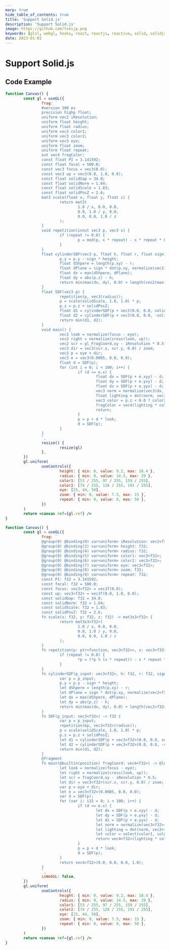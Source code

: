 ```yaml
---
marp: true
hide_table_of_contents: true
title: 'Support Solid.js'
description: 'Support Solid.js'
image: https://github.com/tseijp.png
keywords: [glsl, webgl, hooks, react, reactjs, reactive, solid, solidjs, typescript]
date: 2023-01-01
---
```


# Support Solid.js

## Code Example


<Tabs>
<TabItem value="webgl" label="WebGL">

```jsx live
function Canvas() {
        const gl = useGL({
                frag: `
                #version 300 es
                precision highp float;
                uniform vec2 iResolution;
                uniform float height;
                uniform float radius;
                uniform vec3 color1;
                uniform vec3 color2;
                uniform vec3 eye;
                uniform float zoom;
                uniform float repeat;
                out vec4 fragColor;
                const float PI = 3.141592;
                const float focal = 500.0;
                const vec3 focus = vec3(0.0);
                const vec3 up = vec3(0.0, 1.0, 0.0);
                const float solidGap = 34.0;
                const float solidNorm = 1.64;
                const float solidScale = 1.83;
                const float solidPosZ = 2.6;
                mat3 scale(float x, float y, float z) {
                        return mat3(
                                1.0 / x, 0.0, 0.0,
                                0.0, 1.0 / y, 0.0,
                                0.0, 0.0, 1.0 / z
                        );
                }
                void repetition(inout vec3 p, vec3 x) {
                        if (repeat != 0.0) {
                                p = mod(p, x * repeat) - x * repeat * 0.5;
                        }
                }
                float cylinderSDF(vec3 p, float h, float r, float sign) {
                        p.y = p.y - sign * height;
                        float dShpere = length(p.xy) - r;
                        float dPlane = sign * dot(p.xy, normalize(vec2(-1.0, solidNorm)));
                        float dx = max(dShpere, dPlane);
                        float dy = abs(p.z) - h;
                        return min(max(dx, dy), 0.0) + length(vec2(max(dx, 0.0), max(dy, 0.0)));
                }
                float SDF(vec3 p) {
                        repetition(p, vec3(radius));
                        p = scale(solidScale, 1.0, 1.0) * p;
                        p.z = p.z + solidPosZ;
                        float d1 = cylinderSDF(p + vec3(0.0, 0.0, solidGap * 0.5), height, radius, -1.0);
                        float d2 = cylinderSDF(p + vec3(0.0, 0.0, -solidGap * 0.5), height, radius, 1.0);
                        return min(d1, d2);
                }
                void main() {
                        vec3 look = normalize(focus - eye);
                        vec3 right = normalize(cross(look, up));
                        vec2 scr = gl_FragCoord.xy - iResolution * 0.5;
                        vec3 dir = vec3(scr.x, scr.y, 0.0) / zoom;
                        vec3 p = eye + dir;
                        vec3 e = vec3(0.0005, 0.0, 0.0);
                        float d = SDF(p);
                        for (int i = 0; i < 100; i++) {
                                if (d <= e.x) {
                                        float dx = SDF(p + e.xyy) - d;
                                        float dy = SDF(p + e.yxy) - d;
                                        float dz = SDF(p + e.yyx) - d;
                                        vec3 norm = normalize(vec3(dx, dy, dz));
                                        float lighting = dot(norm, vec3(0.0, 1.0, 0.0)) + 0.5;
                                        vec3 color = p.z < 0.0 ? color2 : color1;
                                        fragColor = vec4(lighting * color, 1.0);
                                        return;
                                }
                                p = p + d * look;
                                d = SDF(p);
                        }
                }
                `,
                resize() {
                        resize(gl)
                },
        })
        gl.uniform(
                useControls({
                        height: { min: 0, value: 9.2, max: 18.4 },
                        radius: { min: 0, value: 14.5, max: 29 },
                        color1: [53 / 255, 97 / 255, 159 / 255],
                        color2: [74 / 255, 128 / 255, 191 / 255],
                        eye: [25, 44, 50],
                        zoom: { min: 0, value: 7.5, max: 15 },
                        repeat: { min: 0, value: 0, max: 50 },
                })
        )
        return <canvas ref={gl.ref} />
}
```

</TabItem>
<TabItem value="webgpu" label="WebGPU">

```jsx live
function Canvas() {
        const gl = useGL({
                frag: `
                @group(0) @binding(0) var<uniform> iResolution: vec2<f32>;
                @group(0) @binding(3) var<uniform> height: f32;
                @group(0) @binding(4) var<uniform> radius: f32;
                @group(0) @binding(5) var<uniform> color1: vec3<f32>;
                @group(0) @binding(6) var<uniform> color2: vec3<f32>;
                @group(0) @binding(7) var<uniform> eye: vec3<f32>;
                @group(0) @binding(8) var<uniform> zoom: f32;
                @group(0) @binding(9) var<uniform> repeat: f32;
                const PI: f32 = 3.141592;
                const focal: f32 = 500.0;
                const focus: vec3<f32> = vec3f(0.0);
                const up: vec3<f32> = vec3f(0.0, 1.0, 0.0);
                const solidGap: f32 = 34.0;
                const solidNorm: f32 = 1.64;
                const solidScale: f32 = 1.83;
                const solidPosZ: f32 = 2.6;
                fn scale(x: f32, y: f32, z: f32) -> mat3x3<f32> {
                        return mat3x3<f32>(
                                1.0 / x, 0.0, 0.0,
                                0.0, 1.0 / y, 0.0,
                                0.0, 0.0, 1.0 / z
                        );
                }
                fn repetition(p: ptr<function, vec3<f32>>, x: vec3<f32>) {
                        if (repeat != 0.0) {
                                *p = (*p % (x * repeat)) - x * repeat * 0.5;
                        }
                }
                fn cylinderSDF(p_input: vec3<f32>, h: f32, r: f32, sign: f32) -> f32 {
                        var p = p_input;
                        p.y = p.y - sign * height;
                        let dShpere = length(p.xy) - r;
                        let dPlane = sign * dot(p.xy, normalize(vec2<f32>(-1.0, solidNorm)));
                        let dx = max(dShpere, dPlane);
                        let dy = abs(p.z) - h;
                        return min(max(dx, dy), 0.0) + length(vec2<f32>(max(dx, 0.0), max(dy, 0.0)));
                }
                fn SDF(p_input: vec3<f32>) -> f32 {
                        var p = p_input;
                        repetition(&p, vec3<f32>(radius));
                        p = scale(solidScale, 1.0, 1.0) * p;
                        p.z = p.z + solidPosZ;
                        let d1 = cylinderSDF(p + vec3<f32>(0.0, 0.0, solidGap * 0.5), height, radius, -1.0);
                        let d2 = cylinderSDF(p + vec3<f32>(0.0, 0.0, -solidGap * 0.5), height, radius, 1.0);
                        return min(d1, d2);
                }
                @fragment
                fn main(@builtin(position) fragCoord: vec4<f32>) -> @location(0) vec4<f32> {
                        let look = normalize(focus - eye);
                        let right = normalize(cross(look, up));
                        let scr = fragCoord.xy - iResolution * 0.5;
                        let dir = vec3<f32>(scr.x, scr.y, 0.0) / zoom;
                        var p = eye + dir;
                        let e = vec3<f32>(0.0005, 0.0, 0.0);
                        var d = SDF(p);
                        for (var i: i32 = 0; i < 100; i++) {
                                if (d <= e.x) {
                                        let dx = SDF(p + e.xyy) - d;
                                        let dy = SDF(p + e.yxy) - d;
                                        let dz = SDF(p + e.yyx) - d;
                                        let norm = normalize(vec3<f32>(dx, dy, dz));
                                        let lighting = dot(norm, vec3<f32>(0.0, 1.0, 0.0)) + 0.5;
                                        let color = select(color1, color2, p.z < 0.0);
                                        return vec4<f32>(lighting * color, 1.0);
                                }
                                p = p + d * look;
                                d = SDF(p);
                        }
                        return vec4<f32>(0.0, 0.0, 0.0, 1.0);
                }
                `,
                isWebGL: false,
        })
        gl.uniform(
                useControls({
                        height: { min: 0, value: 9.2, max: 18.4 },
                        radius: { min: 0, value: 14.5, max: 29 },
                        color1: [53 / 255, 97 / 255, 159 / 255],
                        color2: [74 / 255, 128 / 255, 191 / 255],
                        eye: [25, 44, 50],
                        zoom: { min: 0, value: 7.5, max: 15 },
                        repeat: { min: 0, value: 0, max: 50 },
                })
        )
        return <canvas ref={gl.ref} />
}
```

</TabItem>
</Tabs>

